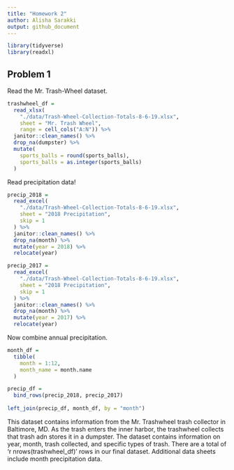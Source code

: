 ```yaml
---
title: "Homework 2"
author: Alisha Sarakki
output: github_document
---
```

```r
library(tidyverse)
library(readxl)
```

## Problem 1

Read the Mr. Trash-Wheel dataset.

```r
trashwheel_df = 
  read_xlsx(
    "./data/Trash-Wheel-Collection-Totals-8-6-19.xlsx",
    sheet = "Mr. Trash Wheel",
    range = cell_cols("A:N")) %>% 
  janitor::clean_names() %>% 
  drop_na(dumpster) %>% 
  mutate(
    sports_balls = round(sports_balls),
    sports_balls = as.integer(sports_balls)
  ) 

```


Read precipitation data!

```r
precip_2018 =
  read_excel(
    "./data/Trash-Wheel-Collection-Totals-8-6-19.xlsx",
    sheet = "2018 Precipitation",
    skip = 1
  ) %>% 
  janitor::clean_names() %>% 
  drop_na(month) %>% 
  mutate(year = 2018) %>% 
  relocate(year)
```
```r
precip_2017 =
  read_excel(
    "./data/Trash-Wheel-Collection-Totals-8-6-19.xlsx",
    sheet = "2018 Precipitation",
    skip = 1
  ) %>% 
  janitor::clean_names() %>% 
  drop_na(month) %>% 
  mutate(year = 2017) %>% 
  relocate(year)

```

Now combine annual precipitation.

```r

month_df = 
  tibble(
    month = 1:12,
    month_name = month.name
  )

precip_df =
  bind_rows(precip_2018, precip_2017)
  
left_join(precip_df, month_df, by = "month")
```


This dataset contains information from the Mr. Trashwheel trash collector in Baltimore, MD. As the trash enters the inner harbor, the trashwheel collects that trash adn stores it in a dumpster. The dataset contains information on year, month, trash collected, and specific types of trash. There are a total of 'r nrows(trashwheel_df)' rows in our final dataset. Additional data sheets include month precipitation data. 
